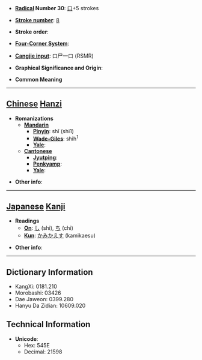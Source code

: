 * '''[[Wiktionary:Chinese radical index| Radical]] Number 30''': [[Wiktionary:Chinese radical index 口|口]]+5 strokes

* '''[[Wiktionary:Chinese total strokes index|Stroke number]]''': [[Wiktionary:Chinese total strokes index 8|8]]

* '''Stroke order''': 

* '''[[Wiktionary:Chinese four corner index|Four-Corner System]]''': 

* '''[[Wiktionary:Chinese Cangjie index|Cangjie input]]''': 口尸一口 (RSMR)

* '''Graphical Significance and Origin''': 

* '''Common Meaning'''

----

== [[Chinese]] [[Hanzi]] ==

* '''Romanizations'''
** '''[[Mandarin]]'''
*** '''[[Pinyin]]''': shī (shi1)
*** '''[[Wade-Giles]]''': shih<sup>1</sup>
*** '''[[Yale]]''': 
** '''[[Cantonese]]'''
*** '''[[Jyutping]]''':
*** '''[[Penkyamp]]''': 
*** '''[[Yale]]''': 

* '''Other info''': 

----

== [[Japanese]] [[Kanji]] ==

* '''Readings'''
** '''[[On]]''': [[し]] (shi), [[ち]] (chi)
** '''[[Kun]]''': [[かみかえす]] (kamikaesu)

* '''Other info''':  

----

== Dictionary Information ==

* KangXi: 0181.210
* Morobashi: 03426
* Dae Jaweon: 0399.280
* Hanyu Da Zidian: 10609.020

== Technical Information ==

* '''Unicode''':
** Hex: 545E
** Decimal: 21598